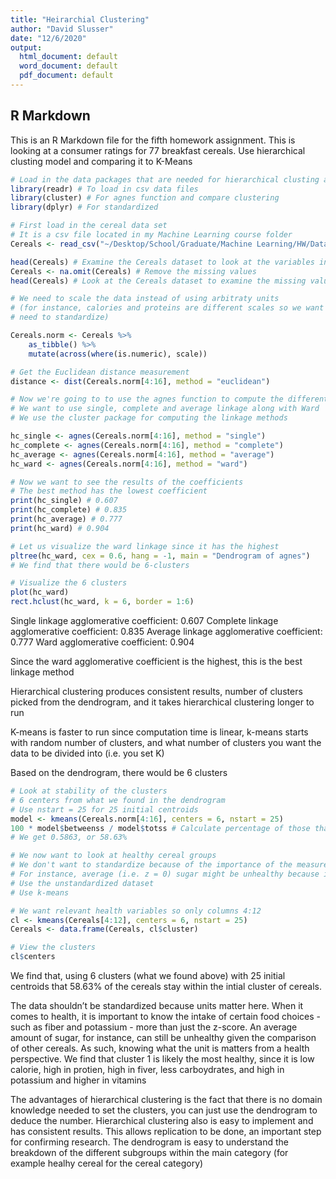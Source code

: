 ```yaml
---
title: "Heirarchial Clustering"
author: "David Slusser"
date: "12/6/2020"
output:
  html_document: default
  word_document: default
  pdf_document: default
---
```


## R Markdown

This is an R Markdown file for the fifth homework assignment.
This is looking at a consumer ratings for 77 breakfast cereals.
Use hierarchical clusting model and comparing it to K-Means

```r
# Load in the data packages that are needed for hierarchical clusting and agnes
library(readr) # To load in csv data files
library(cluster) # For agnes function and compare clustering
library(dplyr) # For standardized

# First load in the cereal data set
# It is a csv file located in my Machine Learning course folder
Cereals <- read_csv("~/Desktop/School/Graduate/Machine Learning/HW/Data/Cereals.csv")

head(Cereals) # Examine the Cereals dataset to look at the variables included
Cereals <- na.omit(Cereals) # Remove the missing values
head(Cereals) # Look at the Cereals dataset to examine the missing values

# We need to scale the data instead of using arbitraty units
# (for instance, calories and proteins are different scales so we want to be able to compare and thus
# need to standardize)

Cereals.norm <- Cereals %>%
    as_tibble() %>%
    mutate(across(where(is.numeric), scale))

# Get the Euclidean distance measurement
distance <- dist(Cereals.norm[4:16], method = "euclidean")

# Now we're going to to use the agnes function to compute the different linkage methods
# We want to use single, complete and average linkage along with Ward
# We use the cluster package for computing the linkage methods

hc_single <- agnes(Cereals.norm[4:16], method = "single")
hc_complete <- agnes(Cereals.norm[4:16], method = "complete")
hc_average <- agnes(Cereals.norm[4:16], method = "average")
hc_ward <- agnes(Cereals.norm[4:16], method = "ward")

# Now we want to see the results of the coefficients
# The best method has the lowest coefficient
print(hc_single) # 0.607
print(hc_complete) # 0.835
print(hc_average) # 0.777
print(hc_ward) # 0.904

# Let us visualize the ward linkage since it has the highest 
pltree(hc_ward, cex = 0.6, hang = -1, main = "Dendrogram of agnes") 
# We find that there would be 6-clusters

# Visualize the 6 clusters
plot(hc_ward)
rect.hclust(hc_ward, k = 6, border = 1:6)

```

Single linkage agglomerative coefficient: 0.607
Complete linkage agglomerative coefficient: 0.835
Average linkage agglomerative coefficient: 0.777
Ward agglomerative coefficient: 0.904

Since the ward agglomerative coefficient is the highest, this is the best linkage method

Hierarchical clustering produces consistent results, number of clusters picked from the dendrogram,
and it takes hierarchical clustering longer to run

K-means is faster to run since computation time is linear, k-means starts with random number of clusters,
and what number of clusters you want the data to be divided into (i.e. you set K)

Based on the dendrogram, there would be 6 clusters
```r

# Look at stability of the clusters
# 6 centers from what we found in the dendrogram
# Use nstart = 25 for 25 initial centroids
model <- kmeans(Cereals.norm[4:16], centers = 6, nstart = 25)
100 * model$betweenss / model$totss # Calculate percentage of those that stay in their cluster
# We get 0.5863, or 58.63%

# We now want to look at healthy cereal groups
# We don't want to standardize because of the importance of the measurements for health priorities
# For instance, average (i.e. z = 0) sugar might be unhealthy because it is in reference to other sugars
# Use the unstandardized dataset
# Use k-means

# We want relevant health variables so only columns 4:12
cl <- kmeans(Cereals[4:12], centers = 6, nstart = 25)
Cereals <- data.frame(Cereals, cl$cluster)

# View the clusters
cl$centers
```

We find that, using 6 clusters (what we found above) with 25 initial centroids that 58.63% of the cereals stay within the intial cluster of cereals.

The data shouldn't be standardized because units matter here. When it comes to health, it is important to
know the intake of certain food choices - such as fiber and potassium - more than just the z-score. An average amount of sugar, for instance, can still be unhealthy given the comparison of other cereals. As such, knowing what the unit is matters from a health perspective. We find that cluster 1 is likely the most healthy, since it is low calorie, high in protien, high in fiver, less carboydrates, and high in potassium and higher in vitamins


The advantages of hierarchical clustering is the fact that there is no domain knowledge needed to set the clusters, you can just use the dendrogram to deduce the number. Hierarchical clustering also is easy to implement and has consistent results. This allows replication to be done, an important step for confirming research. The dendrogram is easy to understand the breakdown of the different subgroups within the main category (for example healhy cereal for the cereal category)

